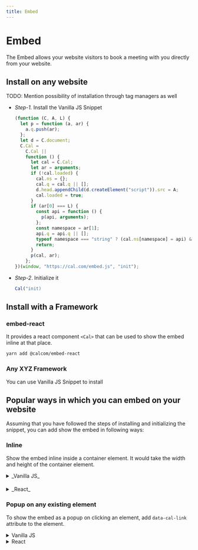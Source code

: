```yaml
---
title: Embed
---
```


# Embed

The Embed allows your website visitors to book a meeting with you directly from your website.

## Install on any website

TODO: Mention possibility of installation through tag managers as well

- _Step-1._ Install the Vanilla JS Snippet

  ```javascript
  (function (C, A, L) {
    let p = function (a, ar) {
      a.q.push(ar);
    };
    let d = C.document;
    C.Cal =
      C.Cal ||
      function () {
        let cal = C.Cal;
        let ar = arguments;
        if (!cal.loaded) {
          cal.ns = {};
          cal.q = cal.q || [];
          d.head.appendChild(d.createElement("script")).src = A;
          cal.loaded = true;
        }
        if (ar[0] === L) {
          const api = function () {
            p(api, arguments);
          };
          const namespace = ar[1];
          api.q = api.q || [];
          typeof namespace === "string" ? (cal.ns[namespace] = api) && p(api, ar) : p(cal, ar);
          return;
        }
        p(cal, ar);
      };
  })(window, "https://cal.com/embed.js", "init");
  ```

- _Step-2_. Initialize it

  ```javascript
  Cal("init)
  ```

## Install with a Framework

### embed-react

It provides a react component `<Cal>` that can be used to show the embed inline at that place.

```bash
yarn add @calcom/embed-react
```

### Any XYZ Framework

You can use Vanilla JS Snippet to install

## Popular ways in which you can embed on your website

Assuming that you have followed the steps of installing and initializing the snippet, you can add show the embed in following ways:

### Inline

Show the embed inline inside a container element. It would take the width and height of the container element.

<details>
  <summary>_Vanilla JS_</summary>

```javascript
Cal("inline", {
  elementOrSelector: "Your Embed Container Selector Path", // You can also provide an element directly
  calLink: "jane", // The link that you want to embed. It would open https://cal.com/jane in embed
  config: {
    name: "John Doe", // Prefill Name
    email: "johndoe@gmail.com", // Prefill Email
    notes: "Test Meeting", // Prefill Notes
    guests: ["janedoe@gmail.com", "test@gmail.com"], // Prefill Guests
    theme: "dark", // "dark" or "light" theme
  },
});
```

</details>

####

<details>
<summary>_React_</summary>

```jsx
import Cal from "@calcom/embed-react";

const MyComponent = () => (
  <Cal
    calLink="pro"
    config={{
      name: "John Doe",
      email: "johndoe@gmail.com",
      notes: "Test Meeting",
      guests: ["janedoe@gmail.com"],
      theme: "dark",
    }}
  />
);
```

</details>

### Popup on any existing element

To show the embed as a popup on clicking an element, add `data-cal-link` attribute to the element.

<details>

<summary>Vanilla JS</summary>

To show the embed as a popup on clicking an element, simply add `data-cal-link` attribute to the element.

  <button data-cal-link="jane" data-cal-config="A valid config JSON"></button>
</details>

<details>
  <summary>React</summary>
  ```jsx
    import "@calcom/embed-react";

    const MyComponent = ()=> {
      return <button data-cal-link="jane" data-cal-config='A valid config JSON'></button>
    }

````

</details>
### Full Screen

## Supported Instructions

Consider an instruction as a function with that name and that would be called with the given arguments.

### `inline`

Appends embed inline as the child of the element.

```javascript
Cal("inline", { elementOrSelector, calLink });
````

- `elementOrSelector` - Give it either a valid CSS selector or an HTMLElement instance directly

- `calLink` - Cal Link that you want to embed e.g. john. Just give the username. No need to give the full URL [https://cal.com/john](). It makes it easy to configure the calendar host once and use as many links you want with just usernames

### `ui`

Configure UI for embed. Make it look part of your webpage.

```javascript
Cal("inline", { styles });
```

- `styles` - It supports styling for `body` and `eventTypeListItem`. Right now we support just background on these two.

### preload

Usage:

If you want to open cal link on some action. Make it pop open instantly by preloading it.

```javascript
Cal("preload", { calLink });
```

- `calLink` - Cal Link that you want to embed e.g. john. Just give the username. No need to give the full URL [https://cal.com/john]()

